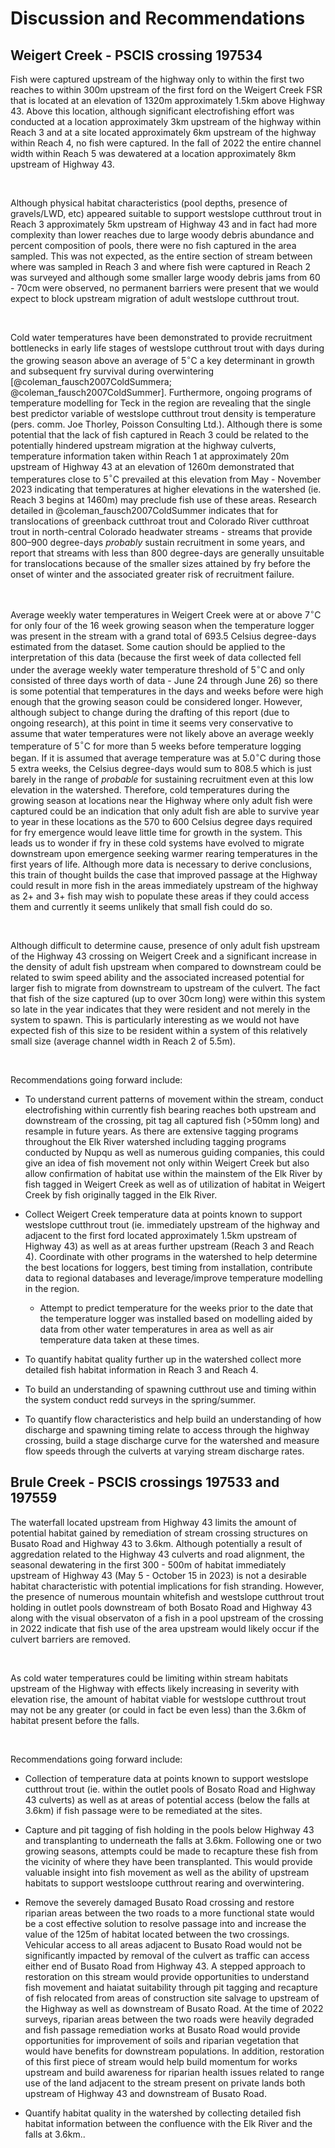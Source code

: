 # Discussion and Recommendations

## Weigert Creek - PSCIS crossing 197534
Fish were captured upstream of the highway only to within the first two reaches to within 300m upstream of the first ford on the Weigert Creek FSR that is located at an elevation of 1320m approximately 1.5km above Highway 43.  Above this location, although significant electrofishing effort was conducted at a location approximately 3km upstream of the highway within Reach 3 and at a site located approximately 6km upstream of the highway within Reach 4, no fish were captured. In the fall of 2022 the entire channel width within Reach 5 was dewatered at a location approximately 8km upstream of Highway 43. 

<br>

Although physical habitat characteristics (pool depths, presence of gravels/LWD, etc) appeared suitable to support westslope cutthrout trout in Reach 3 approximately 5km upstream of Highway 43 and in fact had more complexity than lower reaches due to large woody debris abundance and percent composition of pools, there were no fish captured in the area sampled. This was not expected, as the entire section of stream between where was sampled in Reach 3 and where fish were captured in Reach 2 was surveyed and although some smaller large woody debris jams from 60 - 70cm were observed, no permanent barriers were present that we would expect to block upstream migration of adult westslope cutthrout trout. 

<br>

Cold water temperatures have been demonstrated to provide recruitment bottlenecks in early life stages of westslope cutthrout trout with days during the growing season above an average of 5$^\circ$C a key determinant in growth and subsequent fry survival during overwintering [@coleman_fausch2007ColdSummera; @coleman_fausch2007ColdSummer]. Furthermore, ongoing programs of temperature modelling for Teck in the region are revealing that the single best predictor variable of westslope cutthrout trout density is temperature (pers. comm. Joe Thorley, Poisson Consulting Ltd.). Although there is some potential that the lack of fish captured in Reach 3 could be related to the potentially hindered upstream migration at the highway culverts, temperature information taken within Reach 1 at approximately 20m upstream of Highway 43 at an elevation of 1260m demonstrated that temperatures close to 5$^\circ$C prevailed at this elevation from May - November 2023 indicating that temperatures at higher elevations in the watershed (ie. Reach 3 begins at 1460m) may preclude fish use of these areas. Research detailed in @coleman_fausch2007ColdSummer  indicates that for translocations of greenback cutthroat trout and Colorado River cutthroat trout in north-central Colorado headwater streams - streams that provide 800–900 degree-days _probably_ sustain recruitment in some years, and report that streams with less than 800 degree-days are generally unsuitable for translocations because of the smaller sizes attained by fry before the onset of winter and the associated greater risk of recruitment failure. 

<br>

Average weekly water temperatures in Weigert Creek were at or above 7$^\circ$C for only four of the 16 week growing season when the temperature logger was present in the stream with a grand total of 693.5 Celsius degree-days estimated from the dataset. Some caution should be applied to the interpretation of this data (because the first week of data collected fell under the average weekly water temperature threshold of 5$^\circ$C and only consisted of three days worth of data - June 24 through June 26) so there is some potential that temperatures in the days and weeks before were high enough that the growing season could be considered longer. However, although subject to change during the drafting of this report (due to ongoing research), at this point in time it seems very conservative to assume that water temperatures were not likely above an average weekly temperature of 5$^\circ$C for more than 5 weeks before temperature logging began. If it is assumed that average temperature was at 5.0$^\circ$C during those 5 extra weeks, the Celsius degree-days would sum to 808.5 which is just barely in the range of _probable_ for sustaining recruitment even at this low elevation in the watershed.  Therefore, cold temperatures during the growing season at locations near the Highway where only adult fish were captured could be an indication that only adult fish are able to survive year to year in these locations as the  570 to 600 Celsius degree days required for fry emergence would leave little time for growth in the system.  This leads us to wonder if fry in these cold systems have evolved to migrate downstream upon emergence seeking warmer rearing temperatures in the first years of life. Although more data is necessary to derive conclusions, this train of thought builds the case that improved passage at the Highway could result in more fish in the areas immediately upstream of the highway as 2+ and 3+ fish may wish to populate these areas if they could access them and currently it seems unlikely that small fish could do so.

<br>

Although difficult to determine cause, presence of only adult fish upstream of the Highway 43 crossing on Weigert Creek and a significant increase in the density of adult fish upstream when compared to downstream could be related to swim speed ability and the associated increased potential for larger fish to migrate from downstream to upstream of the culvert. The fact that fish of the size captured (up to over 30cm long) were within this system so late in the year indicates that they were resident and not merely in the system to spawn.  This is particularly interesting as we would not have expected fish of this size to be resident within a system of this relatively small size (average channel width in Reach 2 of 5.5m).

<br>

Recommendations going forward include:

  * To understand current patterns of movement within the stream, conduct electrofishing within currently fish bearing reaches both upstream and downstream of the crossing, pit tag all captured fish (>50mm long) and resample in future years. As there are extensive tagging programs throughout the Elk River watershed including tagging programs conducted by Nupqu as well as numerous guiding companies, this could give an idea of fish movement not only within Weigert Creek but also allow confirmation of habitat use within the mainstem of the Elk River by fish tagged in Weigert Creek as well as of utilization of habitat in Weigert Creek by fish originally tagged in the Elk River.
  

  * Collect Weigert Creek temperature data at points known to support westslope cutthrout trout (ie. immediately upstream of the highway and adjacent to the first ford located approximately 1.5km upstream of Highway 43) as well as at areas further upstream (Reach 3 and Reach 4).  Coordinate with other programs in the watershed to help determine the best locations for loggers, best timing from installation, contribute data to regional databases and leverage/improve temperature modelling in the region. 
  
    * Attempt to predict temperature for the weeks prior to the date that the temperature logger was installed based on modelling aided by data from other water temperatures in area as well as air temperature data taken at these times. 
  
  * To quantify habitat quality further up in the watershed collect more detailed fish habitat information in Reach 3 and Reach 4.
  
  * To build an understanding of spawning cutthrout use and timing within the system conduct redd surveys in the spring/summer.
  
  * To quantify flow characteristics and help build an understanding of how discharge and spawning timing relate to access through the highway crossing, build a stage discharge curve for the watershed and measure flow speeds through the culverts at varying stream discharge rates.


## Brule Creek - PSCIS crossings 197533 and 197559

The waterfall located upstream from Highway 43 limits the amount of potential habitat gained by remediation of stream crossing structures on Busato Road and Highway 43 to 3.6km. Although potentially a result of aggredation related to the Highway 43 culverts and road alignment, the seasonal dewatering  in the first 300 - 500m of habitat immediately upstream of Highway 43 (May 5 - October 15 in 2023) is not a desirable habitat characteristic with potential implications for fish stranding.  However, the presence of numerous mountain whitefish and westslope cutthrout trout holding in outlet pools downstream of both Bosato Road and Highway 43 along with the visual observaton of a fish in a pool upstream of the crossing in 2022 indicate that fish use of the area upstream would likely occur if the culvert barriers are removed. 

<br>

As cold water temperatures could be limiting within stream habitats upstream of the Highway with effects likely increasing in severity with elevation rise, the amount of habitat viable for westslope cutthrout trout may not be any greater (or could in fact be even less) than the 3.6km of habitat present before the falls. 

<br>



Recommendations going forward include:

  * Collection of temperature data at points known to support westslope cutthrout trout (ie. within the outlet pools of Bosato Road and Highway 43 culverts) as well as at areas of potential access (below the falls at 3.6km) if fish passage were to be remediated at the sites.

  * Capture and pit tagging of fish holding in the pools below Highway 43 and transplanting to underneath the falls at 3.6km.  Following one or two growing seasons, attempts could be made to recapture these fish from the vicinity of where they have been transplanted.  This would provide valuable insight into fish movement as well as the ability of upstream habitats to support westsloope cutthrout rearing and overwintering.
  
  * Remove the severely damaged Busato Road crossing and restore riparian areas between the two roads to a more functional state would be a cost effective solution to resolve passage into and increase the value of the 125m of habitat located between the two crossings.  Vehicular access to all areas adjacent to Busato Road would not be significantly impacted by removal of the culvert as traffic can access either end of Busato Road from Highway 43.  A stepped approach to restoration on this stream would provide opportunities to understand fish movement and haiatat suitability through pit tagging and recapture of fish relocated from areas of construction site salvage to upstream of the Highway as well as downstream of Busato Road. At the time of 2022 surveys, riparian areas between the two roads were heavily degraded and fish passage remediation works at Busato Road would provide opportunities for improvement of soils and riparian vegetation that would have benefits for downstream populations.  In addition, restoration of this first piece of stream would help build momentum for works upstream and build awareness for riparian health issues related to range use of the land adjacent to the stream present on private lands both upstream of Highway 43 and downstream of Busato Road. 
  
  * Quantify habitat quality in the watershed by collecting detailed fish habitat information between the confluence with the Elk River and the falls at 3.6km..



